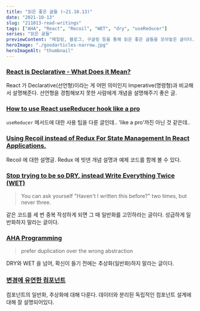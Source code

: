 ```yaml
---
title: "읽은 좋은 글들 (~21.10.13)"
date: "2021-10-13"
slug: "211013-read-writings"
tags: ["AHA", "React", "Recoil", "WET", "dry", "useReducer"]
series: "읽은 글들"
previewContent: "메일링, 블로그, 구글링 등을 통해 읽은 좋은 글들을 모아놓은 글이다."
heroImage: "./goodarticles-narrow.jpg"
heroImageAlt: "thumbnail"
---
```


### [React is Declarative - What Does it Mean?](https://alexsidorenko.com/blog/react-is-declarative-what-does-it-mean/)

React 가 Declarative(선언형)이라는 게 어떤 의미인지 Imperative(명령형)과 비교해서 설명해준다. 선언형을 경험해보지 못한 사람에게 개념을 설명해주기 좋은 글.

### [How to use React useReducer hook like a pro](https://devtrium.com/posts/how-to-use-react-usereducer-hook)

`useReducer` 메서드에 대한 사용 팁을 다룬 글인데.. 'like a pro'까진 아닌 것 같은데..

### [Using Recoil instead of Redux For State Management In React Applications.](https://blog.openreplay.com/using-recoil-instead-of-redux-for-state-management-in-react-applications)

Recoil 에 대한 설명글. Redux 에 빗댄 개념 설명과 예제 코드를 함께 볼 수 있다.

### [Stop trying to be so DRY, instead Write Everything Twice (WET)](https://dev.to/wuz/stop-trying-to-be-so-dry-instead-write-everything-twice-wet-5g33)

> You can ask yourself "Haven't I written this before?" two times, but never three.

같은 코드를 세 번 중복 작성하게 되면 그 때 일반화를 고민하라는 글이다. 성급하게 일반화하지 말라는 글이다.

### [AHA Programming](https://kentcdodds.com/blog/aha-programming)

> prefer duplication over the wrong abstraction

DRY와 WET 을 넘어, 확신이 들기 전에는 추상화(일반화)하지 말라는 글이다.

### [변경에 유연한 컴포넌트](https://jbee.io/web/components-should-be-flexible/)

컴포넌트의 일반화, 추상화에 대해 다룬다. 데이터와 분리된 독립적인 컴포넌트 설계에 대해 잘 설명되어있다.
